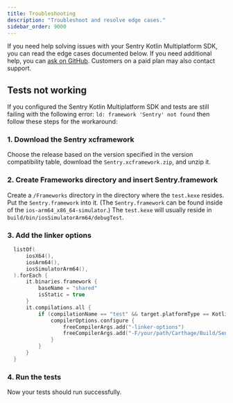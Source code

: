```yaml
---
title: Troubleshooting
description: "Troubleshoot and resolve edge cases."
sidebar_order: 9000
---
```


If you need help solving issues with your Sentry Kotlin Multiplatform SDK, you can read the edge cases documented below. If you need additional help, you can [ask on GitHub](https://github.com/getsentry/sentry-kotlin-multiplatform/issues/new/choose). Customers on a paid plan may also contact support.

## Tests not working

If you configured the Sentry Kotlin Multiplatform SDK and tests are still failing with the following error: `ld: framework 'Sentry' not found` then follow these steps for the workaround:

### 1. Download the Sentry xcframework

Choose the release based on the version specified in the version compatibility table, download the `Sentry.xcframework.zip`, and unzip it.

### 2. Create Frameworks directory and insert Sentry.framework

Create a `/Frameworks` directory in the directory where the `test.kexe` resides. Put the `Sentry.framework` into it. (The `Sentry.framework` can be found inside of the `ios-arm64_x86_64-simulator`.)
The `test.kexe` will usually reside in `build/bin/iosSimulatorArm64/debugTest`.

### 3. Add the linker options

```kotlin {filename:shared/build.gradle.kts}
  listOf(
      iosX64(),
      iosArm64(),
      iosSimulatorArm64(),
  ).forEach {
      it.binaries.framework {
          baseName = "shared"
          isStatic = true
      }
      it.compilations.all {
          if (compilationName == "test" && target.platformType == KotlinPlatformType.native) {
              compilerOptions.configure {
                  freeCompilerArgs.add("-linker-options")
                  freeCompilerArgs.add("-F/your/path/Carthage/Build/Sentry.xcframework/ios-arm64_x86_64-simulator/")
              }
          }
      }
  }
```

### 4. Run the tests

Now your tests should run successfully.
